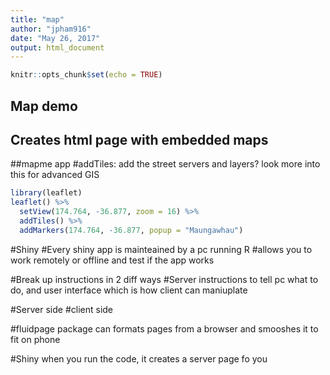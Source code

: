 ```yaml
---
title: "map"
author: "jpham916"
date: "May 26, 2017"
output: html_document
---
```


```r
knitr::opts_chunk$set(echo = TRUE)
```

## Map demo 
## Creates html page with embedded maps
##mapme app
#addTiles: add the street servers and layers? look more into this for advanced GIS


``` r
library(leaflet)
leaflet() %>%
  setView(174.764, -36.877, zoom = 16) %>% 
  addTiles() %>%
  addMarkers(174.764, -36.877, popup = "Maungawhau") 
```




#Shiny
#Every shiny app is mainteained by a pc running R
#allows you to work remotely or offline and test if the app works


#Break up instructions in 2 diff ways
#Server instructions to tell pc what to do, and user interface which is how client can maniuplate 

#Server side
#client side

#fluidpage package can formats pages from a browser and smooshes it to fit on phone


#Shiny when you run the code, it creates a server page fo you


